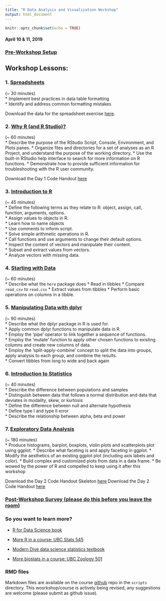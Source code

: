 ```yaml
---
title: "R Data Analysis and Visualization Workshop"
output: html_document
---
```


```r
knitr::opts_chunk$set(echo = TRUE)
```


#### April 10 & 11, 2019


### [Pre-Workshop Setup](./00-Setup.html)  

## Workshop Lessons:  

### 1. [Spreadsheets](./01-Spreadsheets.html)  
(~ 30 minutes)  
*  Implement best practices in data table formatting  
*  Identify and address common formatting mistakes  

Download the data for the spreadsheet exercise [here](https://ndownloader.figshare.com/files/2252083).

### 2. [Why R (and R Studio)?](./02-Intro.html)
(~ 60 minutes)  
*  Describe the purpose of the RStudio Script, Console, Environment, and Plots panes.
*  Organize files and directories for a set of analyses as an R Project, and understand the purpose of the working directory.
*  Use the built-in RStudio help interface to search for more information on R functions.
*  Demonstrate how to provide sufficient information for troubleshooting with the R user community.  

Download the Day 1 Code Handout [here](./Day1_code_handout.R)

### 3. [Introduction to R](./03-R_Start.html)  
(~ 45 minutes)  
*  Define the following terms as they relate to R: object, assign, call, function, arguments, options.   
*  Assign values to objects in R.   
*  Learn how to name objects   
*  Use comments to inform script.   
*  Solve simple arithmetic operations in R.   
*  Call functions and use arguments to change their default options.   
*  Inspect the content of vectors and manipulate their content.   
*  Subset and extract values from vectors.   
*  Analyze vectors with missing data. 

### 4. [Starting with Data](./04-Data_Start.html)  
(~ 60 minutes)  
*  Describe what the `here` package does
*  Read in tibbles
*  Compare `read_csv` to `read.csv`
*  Extract values from tibbles
*  Perform basic operations on columns in a tibble.

### 5. [Manipulating Data with dplyr](./05-dplyr.html)   
(~ 90 minutes)  
*  Describe what the dplyr package in R is used for.  
*  Apply common dplyr functions to manipulate data in R.  
*  Employ the ‘pipe’ operator to link together a sequence of functions.  
*  Employ the ‘mutate’ function to apply other chosen functions to existing columns and create new columns of data.  
*  Employ the ‘split-apply-combine’ concept to split the data into groups, apply analysis to each group, and combine the results.  
*  Convert tibbles from long to wide and back again

### 6. [Introduction to Statistics](./06-introStats.html)  
(~ 40 minutes)  
*  Describe the difference between populations and samples  
*  Distinguish between data that follows a normal distribution and data that deviates in modality, skew, or kurtosis  
*  Define the difference between null and alternate hypothesis  
*  Define type I and type II error  
*  Describe the relationship between alpha, beta and power  

### 7. [Exploratory Data Analysis](./07-EDA.html)  
(~ 180 minutes)  
* Produce histograms, barplot, boxplots, violin plots and scatterplots plot using ggplot.
* Describe what faceting is and apply faceting in ggplot.
* Modify the aesthetics of an existing ggplot plot (including axis labels and color).
* Build complex and customized plots from data in a data frame.
* Be wowed by the power of R and compelled to keep using it after this workshop

Download the Day 2 Code Handout Skeleton [here](./Day2_code_handout_skeleton.R)
Download the Day 2 Code Handout [here](./Day2_code_handout.R)

### [Post-Workshop Survey (please do this before you leave the room)](https://www.microstatslab.ca/mbio7040-post-workshop-survey.html) 

### So you want to learn more?
* [R for Data Science book](https://r4ds.had.co.nz/)  

* [More R in a course: UBC Stats 545](https://stat545.com/)  

* [Modern Dive data science statistics textbook](https://moderndive.com/)  

* [More biostats in a course: UBC Zoology 501](https://www.zoology.ubc.ca/~schluter/R/)  

### RMD files
Markdown files are available on the course [github](https://github.com/acgerstein/MBIO7040-UManitoba) repo in the `scripts` directory. This wosrkshop/course is actively being revised, any suggestions are welcome (please submit as github issue).
